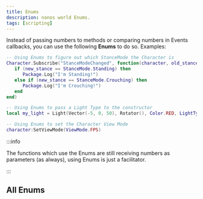 ```yaml
---
title: Enums
description: nanos world Enums.
tags: [scripting]
---
```



Instead of passing numbers to methods or comparing numbers in Events callbacks, you can use the following **Enums** to do so. Examples:

```lua
-- Using Enums to figure out which StanceMode the Character is
Character.Subscribe("StanceModeChanged", function(character, old_stance, new_stance)
   if (new_stance == StanceMode.Standing) then
      Package.Log("I'm Standing!")
   else if (new_stance == StanceMode.Crouching) then
      Package.Log("I'm Crouching!")
   end
end)

-- Using Enums to pass a Light Type to the constructor
local my_light = Light(Vector(-5, 0, 50), Rotator(), Color.RED, LightType.Point)

-- Using Enums to set the Character View Mode
character:SetViewMode(ViewMode.FPS)
```

:::info

The functions which use the Enums are still receiving numbers as parameters (as always), using Enums is just a facilitator.

:::

## All Enums


<EnumsDeclaration />

